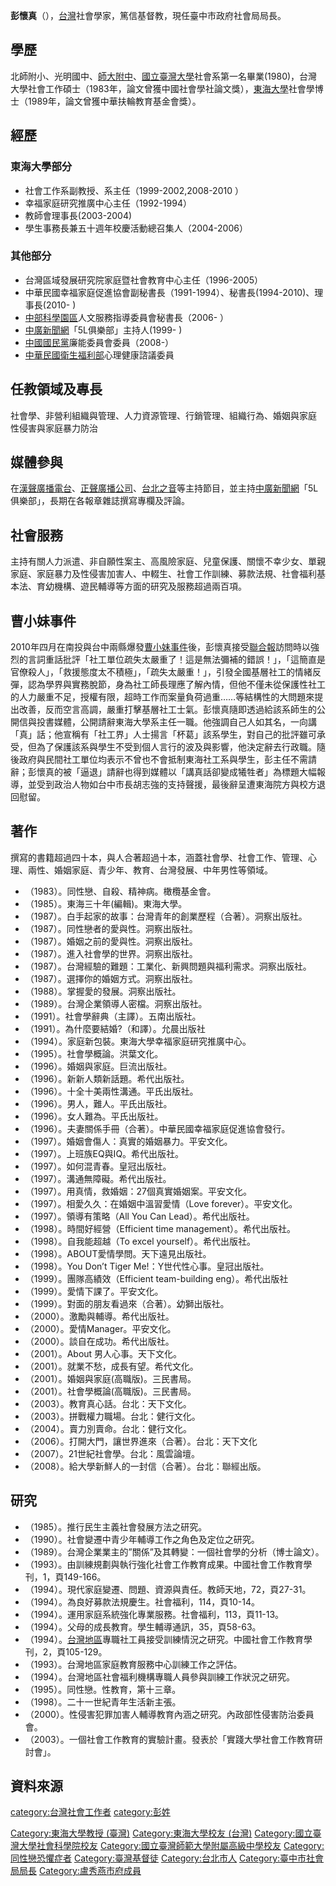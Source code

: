 {{trivia|time=2017-04-09T12:10:07+00:00}}
{{unreferenced|time=2017-04-09T12:09:30+00:00}}
{{Infobox_Person
| name = 彭懷真
|image= 
|box_width= 240px
| other_names = 
|occupation= [[臺中市政府社會局|臺中市政府社會局]]局長
| period =
| sex = 男
| Native place = 
|birth_date={{birth date and age|1958|3|19}}
| party = 
|birth_place= {{TWN}}
| nationality ={{ROC}}
| spouse =
| relatives = 
|education= 
*[[北師附小|北師附小]]
*[[光明國中|光明國中]]
*[[臺師大附中|臺師大附中]]
*[[國立臺灣大學|國立臺灣大學]]社會學系
*國立台灣大學社會工作碩士
*[[東海大學_(台灣)|東海大學]]社會學博士
| past = 
*[[東海大學圖書館|東海大學圖書館]]館長 （2018-現任）
*東海大學社會工作系副教授、系主任（1999-2002,2008-2010 ）
*東海大學幸福家庭研究推廣中心主任（1992-1994）
*東海大學教師會理事長(2003-2004)
*東海大學學生事務長兼五十週年校慶活動總召集人（2004-2006）
*台灣區域發展研究院家庭暨社會教育中心主任（1996-2005）
*中華民國幸福家庭促進協會副秘書長（1991-1994）、秘書長(1994-2010)、理事長(2010- )
*[[中部科學園區|中部科學園區]]人文服務指導委員會秘書長（2006- ）
*[[中廣新聞網|中廣新聞網]]「5L俱樂部」主持人(1999- )
*[[中國國民黨|中國國民黨]]廉能委員會委員（2008-）
*[[中華民國衛生福利部|中華民國衛生福利部]]心理健康諮議委員
*[[臺中市政府社會局|臺中市政府社會局]]局長(2019/9-)
| work =
*同性戀、自殺、精神病
*東海三十年(編輯)
*白手起家的故事
*同性戀者的愛與性
*婚姻之前的愛與性
*進入社會學的世界
*台灣經驗的難題：工業化、新興問題與福利需求
*選擇你的婚姻方式
*掌握愛的發展
*台灣企業領導人密檔
*社會學辭典（主譯）
*為什麼要結婚?（和譯）
*家庭新包裝
*社會學概論
*婚姻與家庭
*新新人類新話題
*十全十美兩性溝通
*男人，難人
*女人難為
*夫妻關係手冊（合著）
*婚姻會傷人：真實的婚姻暴力
*上班族EQ與IQ
*如何混青春
*溝通無障礙
*用真情，救婚姻：27個真實婚姻案
*相愛久久：在婚姻中溫習愛情（Love forever）
*領導有策略（All You Can Lead）
*時間好經營（Efficient time management）
*自我能超越（To excel yourself）
*ABOUT愛情學問
*You Don』t Tiger Me!：Y世代性心事
*團隊高績效（Efficient team-building eng）
*愛情下課了
*對面的朋友看過來（合著）
*激勵與輔導
*愛情Manager
*談自在成功
*About 男人心事
*就業不愁，成長有望
*婚姻與家庭(高職版)
*社會學概論(高職版)
*教育真心話
*拼戰權力職場
*賣力別賣命
*打開大門，讓世界進來（合著）
*21世紀社會學
*給大學新鮮人的一封信（合著）
|awards= 
*中國社會學社論文獎
*中華扶輪教育基金會獎
}}

'''彭懷真'''（{{bd|1958年|3月19日}}），[[台灣|台灣]]社會學家，篤信基督教，現任臺中市政府社會局局長。

==學歷==
北師附小、光明國中、[[師大附中|師大附中]]、[[國立臺灣大學|國立臺灣大學]]社會系第一名畢業(1980)，台灣大學社會工作碩士（1983年，論文曾獲中國社會學社論文獎），[[東海大學_(台灣)|東海大學]]社會學博士（1989年，論文曾獲中華扶輪教育基金會獎）。

==經歷==
===東海大學部分===
*社會工作系副教授、系主任（1999-2002,2008-2010 ）
*幸福家庭研究推廣中心主任（1992-1994）
*教師會理事長(2003-2004)
*學生事務長兼五十週年校慶活動總召集人（2004-2006）

===其他部分===
*台灣區域發展研究院家庭暨社會教育中心主任（1996-2005）
*中華民國幸福家庭促進協會副秘書長（1991-1994）、秘書長(1994-2010)、理事長(2010- )
*[[中部科學園區|中部科學園區]]人文服務指導委員會秘書長（2006- ）
*[[中廣新聞網|中廣新聞網]]「5L俱樂部」主持人(1999- )
*[[中國國民黨|中國國民黨]]廉能委員會委員（2008-）
*[[中華民國衛生福利部|中華民國衛生福利部]]心理健康諮議委員

==任教領域及專長==
社會學、非營利組織與管理、人力資源管理、行銷管理、組織行為、婚姻與家庭 性侵害與家庭暴力防治

==媒體參與==
在[[漢聲廣播電台|漢聲廣播電台]]、[[正聲廣播公司|正聲廣播公司]]、[[台北之音|台北之音]]等主持節目，並主持[[中廣新聞網|中廣新聞網]]「5L俱樂部」，長期在各報章雜誌撰寫專欄及評論。

==社會服務==
主持有關人力派遣、非自願性案主、高風險家庭、兒童保護、關懷不幸少女、單親家庭、家庭暴力及性侵害加害人、中輟生、社會工作訓練、募款法規、社會福利基本法、育幼機構、遊民輔導等方面的研究及服務超過兩百項。

==曹小妹事件==
2010年四月在南投與台中兩縣爆發[[曹小妹事件|曹小妹事件]]後，彭懷真接受[[聯合報|聯合報]]訪問時以強烈的言詞重話批評「社工單位疏失太嚴重了！這是無法彌補的錯誤！」，「這簡直是官僚殺人」，「救援態度太不積極」，「疏失太嚴重！」，引發全國基層社工的情緒反彈，認為學界與實務脫節，身為社工師長理應了解內情，但他不僅未從保護性社工的人力嚴重不足，授權有限，超時工作而案量負荷過重……等結構性的大問題來提出改善，反而空言高調，嚴重打擊基層社工士氣。彭懷真隨即透過給該系師生的公開信與投書媒體，公開請辭東海大學系主任一職。他強調自己人如其名，一向講「真」話；他宣稱有「社工界」人士揚言「杯葛」該系學生，對自己的批評雖可承受，但為了保護該系與學生不受到個人言行的波及與影響，他決定辭去行政職。隨後政府與民間社工單位均表示不曾也不會抵制東海社工系與學生，彭主任不需請辭；彭懷真的被「逼退」請辭也得到媒體以「講真話卻變成犧牲者」為標題大幅報導，並受到政治人物如台中市長胡志強的支持聲援，最後辭呈遭東海院方與校方退回慰留。

==著作== 
撰寫的書籍超過四十本，與人合著超過十本，涵蓋社會學、社會工作、管理、心理、兩性、婚姻家庭、青少年、教育、台灣發展、中年男性等領域。

*（1983）。同性戀、自殺、精神病。橄欖基金會。
*（1985）。東海三十年(編輯)。東海大學。
*（1987）。白手起家的故事：台灣青年的創業歷程（合著）。洞察出版社。
*（1987）。同性戀者的愛與性。洞察出版社。
*（1987）。婚姻之前的愛與性。洞察出版社。
*（1987）。進入社會學的世界。洞察出版社。
*（1987）。台灣經驗的難題：工業化、新興問題與福利需求。洞察出版社。
*（1987）。選擇你的婚姻方式。洞察出版社。
*（1988）。掌握愛的發展。洞察出版社。
*（1989）。台灣企業領導人密檔。洞察出版社。
*（1991）。社會學辭典（主譯）。五南出版社。
*（1991）。為什麼要結婚?（和譯）。允晨出版社
*（1994）。家庭新包裝。東海大學幸福家庭研究推廣中心。
*（1995）。社會學概論。洪葉文化。
*（1996）。婚姻與家庭。巨流出版社。
*（1996）。新新人類新話題。希代出版社。
*（1996）。十全十美兩性溝通。平氏出版社。
*（1996）。男人，難人。平氏出版社。
*（1996）。女人難為。平氏出版社。
*（1996）。夫妻關係手冊（合著）。中華民國幸福家庭促進協會發行。
*（1997）。婚姻會傷人：真實的婚姻暴力。平安文化。
*（1997）。上班族EQ與IQ。希代出版社。
*（1997）。如何混青春。皇冠出版社。
*（1997）。溝通無障礙。希代出版社。
*（1997）。用真情，救婚姻：27個真實婚姻案。平安文化。
*（1997）。相愛久久：在婚姻中溫習愛情（Love forever）。平安文化。
*（1997）。領導有策略（All You Can Lead）。希代出版社。
*（1998）。時間好經營（Efficient time management）。希代出版社。
*（1998）。自我能超越（To excel yourself）。希代出版社。
*（1998）。ABOUT愛情學問。天下遠見出版社。
*（1998）。You Don’t Tiger Me!：Y世代性心事。皇冠出版社。
*（1999）。團隊高績效（Efficient team-building eng）。希代出版社
*（1999）。愛情下課了。平安文化。
*（1999）。對面的朋友看過來（合著）。幼獅出版社。
*（2000）。激勵與輔導。希代出版社。
*（2000）。愛情Manager。平安文化。
*（2000）。談自在成功。希代出版社。
*（2001）。About 男人心事。天下文化。
*（2001）。就業不愁，成長有望。希代文化。
*（2001）。婚姻與家庭(高職版)。三民書局。
*（2001）。社會學概論(高職版)。三民書局。
*（2003）。教育真心話。台北：天下文化。
*（2003）。拼戰權力職場。台北：健行文化。
*（2004）。賣力別賣命。台北：健行文化。
*（2006）。打開大門，讓世界進來（合著）。台北：天下文化
*（2007）。21世紀社會學。台北：風雲論壇。
*（2008）。給大學新鮮人的一封信（合著）。台北：聯經出版。

==研究==
*（1985）。推行民生主義社會發展方法之研究。
*（1990）。社會變遷中青少年輔導工作之角色及定位之研究。
*（1989）。台灣企業業主的”關係”及其轉變：一個社會學的分析（博士論文）。
*（1993）。由訓練規劃與執行強化社會工作教育成果。中國社會工作教育學刊，1，頁149-166。
*（1994）。現代家庭變遷、問題、資源與責任。教師天地，72，頁27-31。
*（1994）。為良好募款法規慶生。社會福利，114，頁10-14。
*（1994）。運用家庭系統強化專業服務。社會福利，113，頁11-13。
*（1994）。父母的成長教育。學生輔導通訊，35，頁58-63。
*（1994）。[[台灣地區|台灣地區]]專職社工員接受訓練情況之研究。中國社會工作教育學刊，2，頁105-129。
*（1993）。台灣地區家庭教育服務中心訓練工作之評估。
*（1994）。台灣地區社會福利機構專職人員參與訓練工作狀況之研究。
*（1995）。同性戀。性教育，第十三章。
*（1998）。二十一世紀青年生活新主張。
*（2000）。性侵害犯罪加害人輔導教育內涵之研究。內政部性侵害防治委員會。
*（2003）。一個社會工作教育的實驗計畫。發表於「實踐大學社會工作教育研討會」。

==資料來源==

[[category:台灣社會工作者|category:台灣社會工作者]]
[[Category:東海大學教授_(臺灣)|Category:東海大學教授 (臺灣)]]
[[Category:東海大學校友_(台灣)|Category:東海大學校友 (台灣)]]
[[Category:國立臺灣大學社會科學院校友|Category:國立臺灣大學社會科學院校友]]
[[Category:國立臺灣師範大學附屬高級中學校友|Category:國立臺灣師範大學附屬高級中學校友]]
[[Category:同性戀恐懼症者|Category:同性戀恐懼症者]]
[[Category:臺灣基督徒|Category:臺灣基督徒]]
[[Category:台北市人|Category:台北市人]]
[[category:彭姓|category:彭姓]]
[[Category:臺中市社會局局長|Category:臺中市社會局局長]]
[[Category:盧秀燕市府成員|Category:盧秀燕市府成員]]